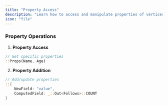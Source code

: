 ```yaml
---
title: "Property Access"
description: "Learn how to access and manipulate properties of vertices and edges "
icon: "file"
---
```


### Property Operations

1. **Property Access**

```rust
// Get specific properties
::Props(Name, Age)
```

2. **Property Addition**

```rust
// Add/update properties
::{
    NewField: "value",
    ComputedField: _::Out<Follows>::COUNT
}
```
